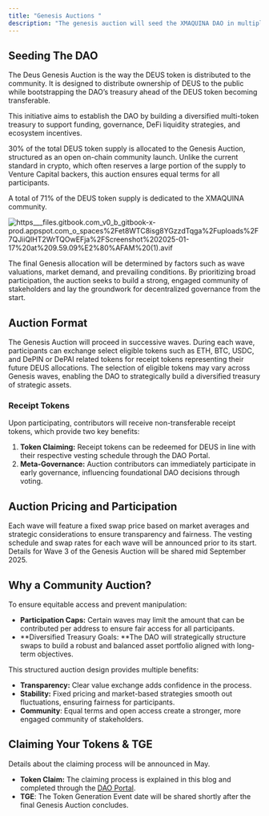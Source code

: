 ```yaml
---
title: "Genesis Auctions "
description: "The genesis auction will seed the XMAQUINA DAO in multiple auction waves."
---
```


## Seeding The DAO

The Deus Genesis Auction is the way the DEUS token is distributed to the community. It is designed to distribute ownership of DEUS to the public while bootstrapping the DAO’s treasury ahead of the DEUS token becoming transferable.

This initiative aims to establish the DAO by building a diversified multi-token treasury to support funding, governance, DeFi liquidity strategies, and ecosystem incentives.

30% of the total DEUS token supply is allocated to the Genesis Auction, structured as an open on-chain community launch. Unlike the current standard in crypto, which often reserves a large portion of the supply to Venture Capital backers, this auction ensures equal terms for all participants.

A total of 71% of the DEUS token supply is dedicated to the XMAQUINA community.

![https___files.gitbook.com_v0_b_gitbook-x-prod.appspot.com_o_spaces%2Fet8WTC8isg8YGzzdTqga%2Fuploads%2F7QJiiQlHT2WrTQOwEFja%2FScreenshot%202025-01-17%20at%209.59.09%E2%80%AFAM%20(1).avif](/images/https___files.gitbook.com_v0_b_gitbook-x-prod.appspot.com_o_spaces%2Fet8WTC8isg8YGzzdTqga%2Fuploads%2F7QJiiQlHT2WrTQOwEFja%2FScreenshot%202025-01-17%20at%209.59.09%E2%80%AFAM%20\(1\).avif)

The final Genesis allocation will be determined by factors such as wave valuations, market demand, and prevailing conditions. By prioritizing broad participation, the auction seeks to build a strong, engaged community of stakeholders and lay the groundwork for decentralized governance from the start.

## Auction Format

The Genesis Auction will proceed in successive waves. During each wave, participants can exchange select eligible tokens such as ETH, BTC, USDC, and DePIN or DePAI related tokens for receipt tokens representing their future DEUS allocations. The selection of eligible tokens may vary across Genesis waves, enabling the DAO to strategically build a diversified treasury of strategic assets.

### Receipt Tokens

Upon participating, contributors will receive non-transferable receipt tokens, which provide two key benefits:

1. **Token Claiming:** Receipt tokens can be redeemed for DEUS in line with their respective vesting schedule through the DAO Portal.
2. **Meta-Governance:** Auction contributors can immediately participate in early governance, influencing foundational DAO decisions through voting.

## Auction Pricing and Participation

Each wave will feature a fixed swap price based on market averages and strategic considerations to ensure transparency and fairness. The vesting schedule and swap rates for each wave will be announced prior to its start. Details for Wave 3 of the Genesis Auction will be shared mid September 2025.

## Why a Community Auction?

To ensure equitable access and prevent manipulation:

- **Participation Caps:** Certain waves may limit the amount that can be contributed per address to ensure fair access for all participants.
- **Diversified Treasury Goals: **The DAO will strategically structure swaps to build a robust and balanced asset portfolio aligned with long-term objectives.

This structured auction design provides multiple benefits:

- **Transparency:** Clear value exchange adds confidence in the process.
- **Stability:** Fixed pricing and market-based strategies smooth out fluctuations, ensuring fairness for participants.
- **Community**: Equal terms and open access create a stronger, more engaged community of stakeholders.

## Claiming Your Tokens & TGE

Details about the claiming process will be announced in May.

- **Token Claim:** The claiming process is explained in this blog and completed through the [DAO Portal](https://genesis.xmaquina.io/portfolio).
- **TGE**: The Token Generation Event date will be shared shortly after the final Genesis Auction concludes.
